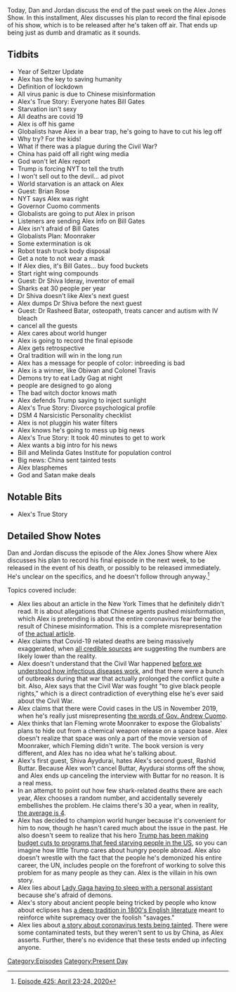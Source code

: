 {{Episode
    | title             = April 23-24, 2020
    | caption           = [https://knowledgefight.libsyn.com/425-april-23-24-2020 Listen to this episode on Libsyn]
    | episodeNumber     = 425
    | length            = 02:41:44
    | airDate           = April 27, 2020
    | coverageStartDate = April 23, 2020
    | coverageEndDate   = April 24, 2020
    | episodeType       = [[:Category:Present Day|Present Day]]
    | appearance        = [[Bill Gates]], [[Brian Rose]], [[Andrew Cuomo]], [[Dr Shiva Ideray]], [[Dr Rasheed Batar]], [[Melinda Gates]]
    | beverage          = Bubblr Passion Fruit Wonder
    | oocDrop           = The New World Order sucks
    | previousEpisode   = [[424: April 21-22, 2020]]
    | nextEpisode       = [[426: April 27-28, 2020]]
}}

{{Stub}}

Today, Dan and Jordan discuss the end of the past week on the Alex Jones Show. In this installment, Alex discusses his plan to record the final episode of his show, which is to be released after he's taken off air. That ends up being just as dumb and dramatic as it sounds.

==Tidbits==

*Year of Seltzer Update
*Alex has the key to saving humanity
*Definition of lockdown
*All virus panic is due to Chinese misinformation
*Alex's True Story: Everyone hates Bill Gates
*Starvation isn't sexy
*All deaths are covid 19
*Alex is off his game
*Globalists have Alex in a bear trap, he's going to have to cut his leg off
*Why try? For the kids!
*What if there was a plague during the Civil War?
*China has paid off all right wing media
*God won't let Alex report
*Trump is forcing NYT to tell the truth
*I won't sell out to the devil... ad pivot
*World starvation is an attack on Alex
*Guest: Brian Rose
*NYT says Alex was right
*Governor Cuomo comments
*Globalists are going to put Alex in prison
*Listeners are sending Alex info on Bill Gates
*Alex isn't afraid of Bill Gates
*Globalists Plan: Moonraker
*Some extermination is ok
*Robot trash truck body disposal
*Get a note to not wear a mask
*If Alex dies, it's Bill Gates... buy food buckets
*Start right wing compounds
*Guest: Dr Shiva Ideray, inventor of email
*Sharks eat 30 people per year
*Dr Shiva doesn't like Alex's next guest
*Alex dumps Dr Shiva before the next guest
*Guest: Dr Rasheed Batar, osteopath, treats cancer and autism with IV bleach
*cancel all the guests
*Alex cares about world hunger
*Alex is going to record the final episode
*Alex gets retrospective
*Oral tradition will win in the long run
*Alex has a message for people of color: inbreeding is bad
*Alex is a winner, like Obiwan and Colonel Travis
*Demons try to eat Lady Gag at night
*people are designed to go along
*The bad witch doctor knows math
*Alex defends Trump saying to inject sunlight
*Alex's True Story: Divorce psychological profile
*DSM 4 Narsicistic Personality checklist
*Alex is not pluggin his water filters
*Alex knows he's going to mess up big news
*Alex's True Story: It took 40 minutes to get to work
*Alex wants a big intro for his news
*Bill and Melinda Gates Institute for population control
*Big news: China sent tainted tests
*Alex blasphemes
*God and Satan make deals

==Notable Bits==

*Alex's True Story

==Detailed Show Notes==

Dan and Jordan discuss the episode of the Alex Jones Show where Alex discusses his plan to record his final episode in the next week, to be released in the event of his death, or possibly to be released immediately. He's unclear on the specifics, and he doesn't follow through anyway.<ref>[https://knowledgefight.com/research/2020/5/3/episode-425-april-23-24-2020 Episode 425: April 23-24, 2020]</ref>

Topics covered include:

*Alex lies about an article in the New York Times that he definitely didn't read. It is about allegations that Chinese agents pushed misinformation, which Alex is pretending is about the entire coronavirus fear being the result of Chinese misinformation. This is a complete misrepresentation of [https://www.nytimes.com/2020/04/22/us/politics/coronavirus-china-disinformation.html the actual article].
*Alex claims that Covid-19 related deaths are being massively exaggerated, when [https://www.factcheck.org/2020/04/social-media-posts-make-baseless-claim-on-covid-19-death-toll/ all credible sources] are suggesting the numbers are likely lower than the reality.
*Alex doesn't understand that the Civil War happened [https://www.ncbi.nlm.nih.gov/pubmed/8513069 before we understood how infectious diseases work], and that there were a bunch of outbreaks during that war that actually prolonged the conflict quite a bit. Also, Alex says that the Civil War was fought "to give black people rights," which is a direct contradiction of everything else he's ever said about the Civil War.
*Alex claims that there were Covid cases in the US in November 2019, when he's really just misrepresenting [https://www.realclearpolitics.com/video/2020/04/24/cuomo_the_coronavirus_that_came_to_new_york_did_not_come_from_china_it_came_from_europe.html the words of Gov. Andrew Cuomo].
*Alex thinks that Ian Fleming wrote Moonraker to expose the Globalists' plans to hide out from a chemical weapon release on a space base. Alex doesn't realize that space was only a part of the movie version of Moonraker, which Fleming didn't write. The book version is very different, and Alex has no idea what he's talking about.
*Alex's first guest, Shiva Ayydurai, hates Alex's second guest, Rashid Buttar. Because Alex won't cancel Buttar, Ayydurai storms off the show, and Alex ends up canceling the interview with Buttar for no reason. It is a real mess.
*In an attempt to point out how few shark-related deaths there are each year, Alex chooses a random number, and accidentally severely embellishes the problem. He claims there's 30 a year, when in reality, [https://www.usatoday.com/story/news/nation/2020/01/21/shark-attacks-were-down-again-2019-only-2-deaths-worldwide/4502604002/ the average is 4].
*Alex has decided to champion world hunger because it's convenient for him to now, though he hasn't cared much about the issue in the past. He also doesn't seem to realize that his hero [https://www.cbpp.org/research/food-assistance/presidents-2021-budget-would-cut-food-assistance-for-millions-and-radically Trump has been making budget cuts to programs that feed starving people in the US], so you can imagine how little Trump cares about hungry people abroad. Alex also doesn't wrestle with the fact that the people he's demonized his entire career, the UN, includes people on the forefront of working to solve this problem for as many people as they can. Alex is the villain in his own story.
*Alex lies about [https://www.businessinsider.com/personal-assistant-who-says-lady-gaga-made-her-sleep-in-her-bed-will-get-her-day-in-court-2013-9 Lady Gaga having to sleep with a personal assistant] because she's afraid of demons.
*Alex's story about ancient people being tricked by people who know about eclipses has [https://books.google.com/books/about/The_Savage_in_Literature.html?id=E2jADAAAQBAJ a deep tradition in 1800's English literature] meant to reinforce white supremacy over the foolish "savages."
*Alex lies about [https://arstechnica.com/science/2020/04/cdcs-failed-coronavirus-tests-were-tainted-with-coronavirus-feds-confirm/ a story about coronavirus tests being tainted]. There were some contaminated tests, but they weren't sent to us by China, as Alex asserts. Further, there's no evidence that these tests ended up infecting anyone.

[[Category:Episodes]]
[[Category:Present Day]]
